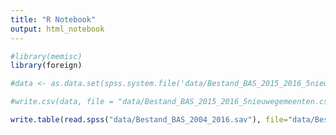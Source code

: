 ```yaml
---
title: "R Notebook"
output: html_notebook
---
```

 
```r

#library(memisc)
library(foreign)

#data <- as.data.set(spss.system.file('data/Bestand_BAS_2015_2016_5nieuwegemeenten.sav'))

#write.csv(data, file = "data/Bestand_BAS_2015_2016_5nieuwegemeenten.csv")

write.table(read.spss("data/Bestand_BAS_2004_2016.sav"), file="data/Bestand_BAS_2004_2016.csv", quote = TRUE, sep = ",")
            
```
